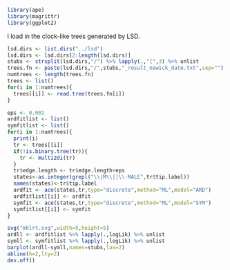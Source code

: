 ```r
library(ape)
library(magrittr)
library(ggplot2)
```

I load in the clock-like trees generated by LSD.

```r
lsd.dirs <- list.dirs("../lsd")
lsd.dirs <- lsd.dirs[2:length(lsd.dirs)]
stubs <- strsplit(lsd.dirs,"/") %>% lapply(.,"[",3) %>% unlist
trees.fn <- paste(lsd.dirs,"/",stubs,"_result_newick_date.txt",sep="")
numtrees <- length(trees.fn)
trees <- list()
for(i in 1:numtrees){
  trees[[i]] <- read.tree(trees.fn[i])
}
```

```r
eps <- 0.001
ardfitlist <- list()
symfitlist <- list()
for(i in 1:numtrees){
  print(i)
  tr <- trees[[i]]
  if(!is.binary.tree(tr)){
    tr <- multi2di(tr)
  }
  tr$edge.length <- tr$edge.length+eps
  states<-as.integer(grepl("\\|M\\||\\-MALE",tr$tip.label))
  names(states)<-tr$tip.label
  ardfit <- ace(states,tr,type="discrete",method="ML",model="ARD")
  ardfitlist[[i]] <- ardfit
  symfit <- ace(states,tr,type="discrete",method="ML",model="SYM")
  symfitlist[[i]] <- symfit
}
```

```r
svg("mklrt.svg",width=9,height=5)
ardll <- ardfitlist %>% lapply(.,logLik) %>% unlist
symll <- symfitlist %>% lapply(.,logLik) %>% unlist
barplot(ardll-symll,names=stubs,las=2)
abline(h=2,lty=2)
dev.off()
```
